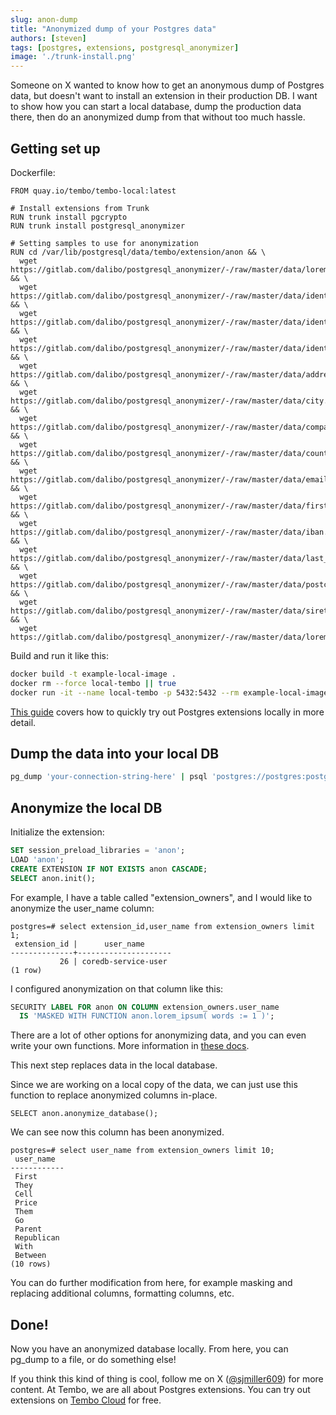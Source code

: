 ```yaml
---
slug: anon-dump
title: "Anonymized dump of your Postgres data"
authors: [steven]
tags: [postgres, extensions, postgresql_anonymizer]
image: './trunk-install.png'
---
```


Someone on X wanted to know how to get an anonymous dump of Postgres data, but doesn't want to install an extension in their production DB. I want to show how you can start a local database, dump the production data there, then do an anonymized dump from that without too much hassle.

## Getting set up

Dockerfile:

```shell
FROM quay.io/tembo/tembo-local:latest

# Install extensions from Trunk
RUN trunk install pgcrypto
RUN trunk install postgresql_anonymizer

# Setting samples to use for anonymization
RUN cd /var/lib/postgresql/data/tembo/extension/anon && \
  wget https://gitlab.com/dalibo/postgresql_anonymizer/-/raw/master/data/lorem_ipsum.csv && \
  wget https://gitlab.com/dalibo/postgresql_anonymizer/-/raw/master/data/identifiers_category.csv && \
  wget https://gitlab.com/dalibo/postgresql_anonymizer/-/raw/master/data/identifier_fr_FR.csv && \
  wget https://gitlab.com/dalibo/postgresql_anonymizer/-/raw/master/data/identifier_en_US.csv && \
  wget https://gitlab.com/dalibo/postgresql_anonymizer/-/raw/master/data/address.csv && \
  wget https://gitlab.com/dalibo/postgresql_anonymizer/-/raw/master/data/city.csv && \
  wget https://gitlab.com/dalibo/postgresql_anonymizer/-/raw/master/data/company.csv && \
  wget https://gitlab.com/dalibo/postgresql_anonymizer/-/raw/master/data/country.csv && \
  wget https://gitlab.com/dalibo/postgresql_anonymizer/-/raw/master/data/email.csv && \
  wget https://gitlab.com/dalibo/postgresql_anonymizer/-/raw/master/data/first_name.csv && \
  wget https://gitlab.com/dalibo/postgresql_anonymizer/-/raw/master/data/iban.csv && \
  wget https://gitlab.com/dalibo/postgresql_anonymizer/-/raw/master/data/last_name.csv && \
  wget https://gitlab.com/dalibo/postgresql_anonymizer/-/raw/master/data/postcode.csv && \
  wget https://gitlab.com/dalibo/postgresql_anonymizer/-/raw/master/data/siret.csv && \
  wget https://gitlab.com/dalibo/postgresql_anonymizer/-/raw/master/data/lorem_ipsum.csv
```

Build and run it like this:

```bash
docker build -t example-local-image .
docker rm --force local-tembo || true
docker run -it --name local-tembo -p 5432:5432 --rm example-local-image
```

[This guide](/docs/development/cli/try-extensions-locally) covers how to quickly try out Postgres extensions locally in more detail.

## Dump the data into your local DB

```bash
pg_dump 'your-connection-string-here' | psql 'postgres://postgres:postgres@localhost:5432'
```

## Anonymize the local DB

Initialize the extension:

```sql
SET session_preload_libraries = 'anon';
LOAD 'anon';
CREATE EXTENSION IF NOT EXISTS anon CASCADE;
SELECT anon.init();
```

For example, I have a table called "extension_owners", and I would like to anonymize the user_name column:
```
postgres=# select extension_id,user_name from extension_owners limit 1;
 extension_id |      user_name
--------------+---------------------
           26 | coredb-service-user
(1 row)
```

I configured anonymization on that column like this:
```sql
SECURITY LABEL FOR anon ON COLUMN extension_owners.user_name
  IS 'MASKED WITH FUNCTION anon.lorem_ipsum( words := 1 )';
```

There are a lot of other options for anonymizing data, and you can even write your own functions. More information in [these docs](https://gitlab.com/dalibo/postgresql_anonymizer/-/blob/master/docs/masking_functions.md?ref_type=heads).

<Callout variant='warning'>
This next step replaces data in the local database.
</Callout>

Since we are working on a local copy of the data, we can just use this function to replace anonymized columns in-place.
```
SELECT anon.anonymize_database();
```

We can see now this column has been anonymized.
```
postgres=# select user_name from extension_owners limit 10;
 user_name
------------
 First
 They
 Cell
 Price
 Them
 Go
 Parent
 Republican
 With
 Between
(10 rows)
```

You can do further modification from here, for example masking and replacing additional columns, formatting columns, etc.

## Done!

Now you have an anonymized database locally. From here, you can pg_dump to a file, or do something else!

If you think this kind of thing is cool, follow me on X ([@sjmiller609](https://x.com/sjmiller609)) for more content. At Tembo, we are all about Postgres extensions. You can try out extensions on [Tembo Cloud](https://cloud.tembo.io) for free.
